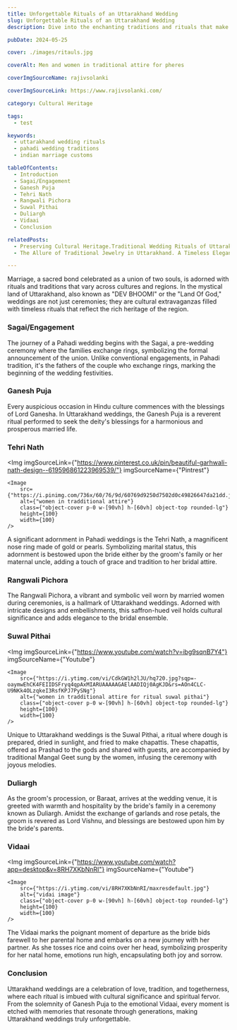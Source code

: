 ```yaml
---
title: Unforgettable Rituals of an Uttarakhand Wedding
slug: Unforgettable Rituals of an Uttarakhand Wedding
description: Dive into the enchanting traditions and rituals that make Uttarakhand weddings a cultural extravaganza. Explore the rich tapestry of ceremonies, from Sagai to Vidaai, that symbolize love, unity, and devotion.

pubDate: 2024-05-25

cover: ./images/ritauls.jpg

coverAlt: Men and women in traditional attire for pheres

coverImgSourceName: rajivsolanki

coverImgSourceLink: https://www.rajivsolanki.com/

category: Cultural Heritage

tags: 
  - test

keywords:
  - uttarakhand wedding rituals
  - pahadi wedding traditions
  - indian marriage customs

tableOfContents:
  - Introduction
  - Sagai/Engagement
  - Ganesh Puja
  - Tehri Nath
  - Rangwali Pichora
  - Suwal Pithai
  - Duliargh
  - Vidaai
  - Conclusion

relatedPosts:
  - Preserving Cultural Heritage.Traditional Wedding Rituals of Uttarakhand
  - The Allure of Traditional Jewelry in Uttarakhand. A Timeless Elegance

---
```



Marriage, a sacred bond celebrated as a union of two souls, is adorned with rituals and traditions that vary across cultures and regions. In the mystical land of Uttarakhand, also known as "DEV BHOOMI" or the "Land Of God," weddings are not just ceremonies; they are cultural extravaganzas filled with timeless rituals that reflect the rich heritage of the region.

### Sagai/Engagement



The journey of a Pahadi wedding begins with the Sagai, a pre-wedding ceremony where the families exchange rings, symbolizing the formal announcement of the union. Unlike conventional engagements, in Pahadi tradition, it's the fathers of the couple who exchange rings, marking the beginning of the wedding festivities.

### Ganesh Puja

Every auspicious occasion in Hindu culture commences with the blessings of Lord Ganesha. In Uttarakhand weddings, the Ganesh Puja is a reverent ritual performed to seek the deity's blessings for a harmonious and prosperous married life.

### Tehri Nath
<Img
    imgSourceLink={"https://www.pinterest.co.uk/pin/beautiful-garhwali-nath-design--619596861223969539/"}
    imgSourceName={"Pintrest"}
 >
    <Image
        src={"https://i.pinimg.com/736x/60/76/9d/60769d9250d7502d0c49826647da21dd.jpg"}
        alt={"women in tradditional attire"}
        class={"object-cover p-0 w-[90vh] h-[60vh] object-top rounded-lg"}
        height={100}
        width={100}
    />
</Img>

A significant adornment in Pahadi weddings is the Tehri Nath, a magnificent nose ring made of gold or pearls. Symbolizing marital status, this adornment is bestowed upon the bride either by the groom's family or her maternal uncle, adding a touch of grace and tradition to her bridal attire.

### Rangwali Pichora

The Rangwali Pichora, a vibrant and symbolic veil worn by married women during ceremonies, is a hallmark of Uttarakhand weddings. Adorned with intricate designs and embellishments, this saffron-hued veil holds cultural significance and adds elegance to the bridal ensemble.

### Suwal Pithai
<Img
    imgSourceLink={"https://www.youtube.com/watch?v=ibg9sqnB7Y4"}
    imgSourceName={"Youtube"}
 >
    <Image
        src={"https://i.ytimg.com/vi/CdkGW1h2lJU/hq720.jpg?sqp=-oaymwEhCK4FEIIDSFryq4qpAxMIARUAAAAAGAElAADIQj0AgKJD&rs=AOn4CLC-U9NKk4OLzqkeI3RsfKPJ7PySNg"}
        alt={"women in tradditional attire for ritual suwal pithai"}
        class={"object-cover p-0 w-[90vh] h-[60vh] object-top rounded-lg"}
        height={100}
        width={100}
    />
</Img>


Unique to Uttarakhand weddings is the Suwal Pithai, a ritual where dough is prepared, dried in sunlight, and fried to make chapattis. These chapattis, offered as Prashad to the gods and shared with guests, are accompanied by traditional Mangal Geet sung by the women, infusing the ceremony with joyous melodies.

### Duliargh

As the groom's procession, or Baraat, arrives at the wedding venue, it is greeted with warmth and hospitality by the bride's family in a ceremony known as Duliargh. Amidst the exchange of garlands and rose petals, the groom is revered as Lord Vishnu, and blessings are bestowed upon him by the bride's parents.

### Vidaai
<Img
    imgSourceLink={"https://www.youtube.com/watch?app=desktop&v=8RH7XKbNnRI"}
    imgSourceName={"Youtube"}
 >
    <Image
        src={"https://i.ytimg.com/vi/8RH7XKbNnRI/maxresdefault.jpg"}
        alt={"vidai image"}
        class={"object-cover p-0 w-[90vh] h-[60vh] object-top rounded-lg"}
        height={100}
        width={100}
    />
</Img>



The Vidaai marks the poignant moment of departure as the bride bids farewell to her parental home and embarks on a new journey with her partner. As she tosses rice and coins over her head, symbolizing prosperity for her natal home, emotions run high, encapsulating both joy and sorrow.

### Conclusion

Uttarakhand weddings are a celebration of love, tradition, and togetherness, where each ritual is imbued with cultural significance and spiritual fervor. From the solemnity of Ganesh Puja to the emotional Vidaai, every moment is etched with memories that resonate through generations, making Uttarakhand weddings truly unforgettable.
